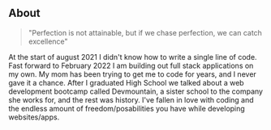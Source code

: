 ## About

> "Perfection is not attainable, but if we chase perfection, we can catch excellence"

At the start of august 2021 I didn't know how to write a single line of code. Fast forward to February 2022 I am building out full stack applications on my own. My mom has been trying to get me to code for years, and I never gave it a chance. After I graduated High School we talked about a web development bootcamp called Devmountain, a sister school to the company she works for, and the rest was history. I've fallen in love with coding and the endless amount of freedom/posabilities you have while developing websites/apps.
